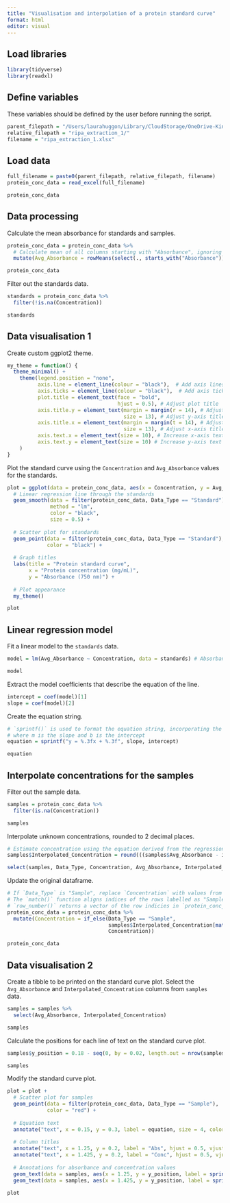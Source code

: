 ```yaml
---
title: "Visualisation and interpolation of a protein standard curve"
format: html
editor: visual
---
```


## Load libraries

```r
library(tidyverse)
library(readxl)
```

## Define variables

These variables should be defined by the user before running the script.

```r
parent_filepath = "/Users/laurahuggon/Library/CloudStorage/OneDrive-King'sCollegeLondon/phd/lab/wb/i3neuron_synapse/"
relative_filepath = "ripa_extraction_1/"
filename = "ripa_extraction_1.xlsx"
```

## Load data

```r
full_filename = paste0(parent_filepath, relative_filepath, filename)
protein_conc_data = read_excel(full_filename)

protein_conc_data
```

## Data processing

Calculate the mean absorbance for standards and samples.

```r
protein_conc_data = protein_conc_data %>%
  # Calculate mean of all columns starting with "Absorbance", ignoring `NA` values
  mutate(Avg_Absorbance = rowMeans(select(., starts_with("Absorbance")), na.rm = TRUE))

protein_conc_data
```

Filter out the standards data.

```r
standards = protein_conc_data %>%
  filter(!is.na(Concentration))

standards
```

## Data visualisation 1

Create custom ggplot2 theme.

```r
my_theme = function() {
  theme_minimal() +
    theme(legend.position = "none",
          axis.line = element_line(colour = "black"),  # Add axis lines
          axis.ticks = element_line(colour = "black"),  # Add axis ticks
          plot.title = element_text(face = "bold",
                                    hjust = 0.5), # Adjust plot title
          axis.title.y = element_text(margin = margin(r = 14), # Adjust y-axis title position
                                      size = 13), # Adjust y-axis title size
          axis.title.x = element_text(margin = margin(t = 14), # Adjust x-axis title position
                                      size = 13), # Adjust x-axis title size
          axis.text.x = element_text(size = 10), # Increase x-axis text size
          axis.text.y = element_text(size = 10) # Increase y-axis text size
    ) 
}
```

Plot the standard curve using the `Concentration` and `Avg_Absorbance` values for the standards.

```r
plot = ggplot(data = protein_conc_data, aes(x = Concentration, y = Avg_Absorbance)) +
  # Linear regression line through the standards
  geom_smooth(data = filter(protein_conc_data, Data_Type == "Standard"),
              method = "lm",
              color = "black",
              size = 0.5) +
  
  # Scatter plot for standards
  geom_point(data = filter(protein_conc_data, Data_Type == "Standard"),
             color = "black") +
  
  # Graph titles
  labs(title = "Protein standard curve",
       x = "Protein concentration (mg/mL)",
       y = "Absorbance (750 nm)") +
  
  # Plot appearance
  my_theme()
```

```r
plot
```

## Linear regression model

Fit a linear model to the `standards` data.

```r
model = lm(Avg_Absorbance ~ Concentration, data = standards) # Absorbance is explained by concentration
```

```r
model
```

Extract the model coefficients that describe the equation of the line.

```r
intercept = coef(model)[1]
slope = coef(model)[2]
```

Create the equation string.

```r
# `sprintf()` is used to format the equation string, incorporating the coefficients into the linear formula y = mx + b
# where m is the slope and b is the intercept
equation = sprintf("y = %.3fx + %.3f", slope, intercept)

equation
```

## Interpolate concentrations for the samples

Filter out the sample data.

```r
samples = protein_conc_data %>%
  filter(is.na(Concentration))

samples
```

Interpolate unknown concentrations, rounded to 2 decimal places.

```r
# Estimate concentration using the equation derived from the regression line
samples$Interpolated_Concentration = round(((samples$Avg_Absorbance - intercept) / slope), 2)
```

```r
select(samples, Data_Type, Concentration, Avg_Absorbance, Interpolated_Concentration)
```

Update the original dataframe.

```r
# If `Data_Type` is "Sample", replace `Concentration` with values from `samples$Interpolated_Concentration`
# The `match()` function aligns indices of the rows labelled as "Sample" in `protein_conc_data` with the rows in `samples` dataframe
# `row_number()` returns a vector of the row indicies in `protein_conc_data` and `which(Data_Type == "Sample"`) returns the indices of just the "Sample" rows
protein_conc_data = protein_conc_data %>%
  mutate(Concentration = if_else(Data_Type == "Sample",
                                 samples$Interpolated_Concentration[match(row_number(), which(Data_Type == "Sample"))], 
                                 Concentration))

protein_conc_data
```

## Data visualisation 2

Create a tibble to be printed on the standard curve plot. Select the `Avg_Absorbance` and `Interpolated_Concentration` columns from `samples` data.

```r
samples = samples %>%
  select(Avg_Absorbance, Interpolated_Concentration)

samples
```

Calculate the positions for each line of text on the standard curve plot.

```r
samples$y_position = 0.18 - seq(0, by = 0.02, length.out = nrow(samples))  # Adjust spacing as needed

samples
```

Modify the standard curve plot.

```r
plot = plot +
  # Scatter plot for samples
  geom_point(data = filter(protein_conc_data, Data_Type == "Sample"),
             color = "red") +
  
  # Equation text
  annotate("text", x = 0.15, y = 0.3, label = equation, size = 4, color = "black", hjust = 0, vjust = 0) +
  
  # Column titles
  annotate("text", x = 1.25, y = 0.2, label = "Abs", hjust = 0.5, vjust = 1, size = 4) +
  annotate("text", x = 1.425, y = 0.2, label = "Conc", hjust = 0.5, vjust = 1, size = 4) +
  
  # Annotations for absorbance and concentration values
  geom_text(data = samples, aes(x = 1.25, y = y_position, label = sprintf("%.3f", Avg_Absorbance)), hjust = 0.5, vjust = 1, size = 4, color = "black") +
  geom_text(data = samples, aes(x = 1.425, y = y_position, label = sprintf("%.2f", Interpolated_Concentration)), hjust = 0.5, vjust = 1, size = 4, color = "black")
```

```r
plot
```
